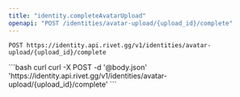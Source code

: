 ```yaml
---
title: "identity.completeAvatarUpload"
openapi: "POST /identities/avatar-upload/{upload_id}/complete"
---
```


```
POST https://identity.api.rivet.gg/v1/identities/avatar-upload/{upload_id}/complete
```


<RequestExample>
```bash curl
curl -X POST -d '@body.json' 'https://identity.api.rivet.gg/v1/identities/avatar-upload/{upload_id}/complete'
```
</RequestExample>
